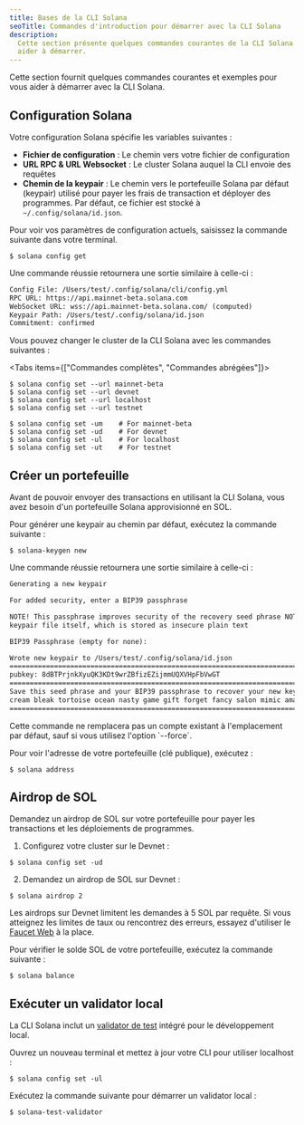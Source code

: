 ```yaml
---
title: Bases de la CLI Solana
seoTitle: Commandes d'introduction pour démarrer avec la CLI Solana
description:
  Cette section présente quelques commandes courantes de la CLI Solana pour vous
  aider à démarrer.
---
```


Cette section fournit quelques commandes courantes et exemples pour vous aider à
démarrer avec la CLI Solana.

## Configuration Solana

Votre configuration Solana spécifie les variables suivantes :

- **Fichier de configuration** : Le chemin vers votre fichier de configuration
- **URL RPC & URL Websocket** : Le cluster Solana auquel la CLI envoie des
  requêtes
- **Chemin de la keypair** : Le chemin vers le portefeuille Solana par défaut
  (keypair) utilisé pour payer les frais de transaction et déployer des
  programmes. Par défaut, ce fichier est stocké à `~/.config/solana/id.json`.

Pour voir vos paramètres de configuration actuels, saisissez la commande
suivante dans votre terminal.

```terminal
$ solana config get
```

Une commande réussie retournera une sortie similaire à celle-ci :

```txt title="Example output"
Config File: /Users/test/.config/solana/cli/config.yml
RPC URL: https://api.mainnet-beta.solana.com
WebSocket URL: wss://api.mainnet-beta.solana.com/ (computed)
Keypair Path: /Users/test/.config/solana/id.json
Commitment: confirmed
```

Vous pouvez changer le cluster de la CLI Solana avec les commandes suivantes :

<Tabs items={["Commandes complètes", "Commandes abrégées"]}>

<Tab value="Commandes complètes">

```terminal
$ solana config set --url mainnet-beta
$ solana config set --url devnet
$ solana config set --url localhost
$ solana config set --url testnet
```

</Tab>
<Tab value="Commandes abrégées">

```terminal
$ solana config set -um    # For mainnet-beta
$ solana config set -ud    # For devnet
$ solana config set -ul    # For localhost
$ solana config set -ut    # For testnet
```

</Tab>
</Tabs>

## Créer un portefeuille

Avant de pouvoir envoyer des transactions en utilisant la CLI Solana, vous avez
besoin d'un portefeuille Solana approvisionné en SOL.

Pour générer une keypair au chemin par défaut, exécutez la commande suivante :

```terminal
$ solana-keygen new
```

Une commande réussie retournera une sortie similaire à celle-ci :

```txt title="Example output"
Generating a new keypair

For added security, enter a BIP39 passphrase

NOTE! This passphrase improves security of the recovery seed phrase NOT the
keypair file itself, which is stored as insecure plain text

BIP39 Passphrase (empty for none):

Wrote new keypair to /Users/test/.config/solana/id.json
===========================================================================
pubkey: 8dBTPrjnkXyuQK3KDt9wrZBfizEZijmmUQXVHpFbVwGT
===========================================================================
Save this seed phrase and your BIP39 passphrase to recover your new keypair:
cream bleak tortoise ocean nasty game gift forget fancy salon mimic amazing
===========================================================================
```

<Callout type="info">
  Cette commande ne remplacera pas un compte existant à l'emplacement par
  défaut, sauf si vous utilisez l'option `--force`.
</Callout>

Pour voir l'adresse de votre portefeuille (clé publique), exécutez :

```terminal
$ solana address
```

## Airdrop de SOL

Demandez un airdrop de SOL sur votre portefeuille pour payer les transactions et
les déploiements de programmes.

1. Configurez votre cluster sur le Devnet :

```terminal
$ solana config set -ud
```

2. Demandez un airdrop de SOL sur Devnet :

```terminal
$ solana airdrop 2
```

<Callout>

Les airdrops sur Devnet limitent les demandes à 5 SOL par requête. Si vous
atteignez les limites de taux ou rencontrez des erreurs, essayez d'utiliser le
[Faucet Web](https://faucet.solana.com) à la place.

</Callout>

Pour vérifier le solde SOL de votre portefeuille, exécutez la commande suivante
:

```terminal
$ solana balance
```

## Exécuter un validator local

La CLI Solana inclut un
[validator de test](https://docs.anza.xyz/cli/examples/test-validator) intégré
pour le développement local.

Ouvrez un nouveau terminal et mettez à jour votre CLI pour utiliser localhost :

```terminal
$ solana config set -ul
```

Exécutez la commande suivante pour démarrer un validator local :

```terminal
$ solana-test-validator
```
